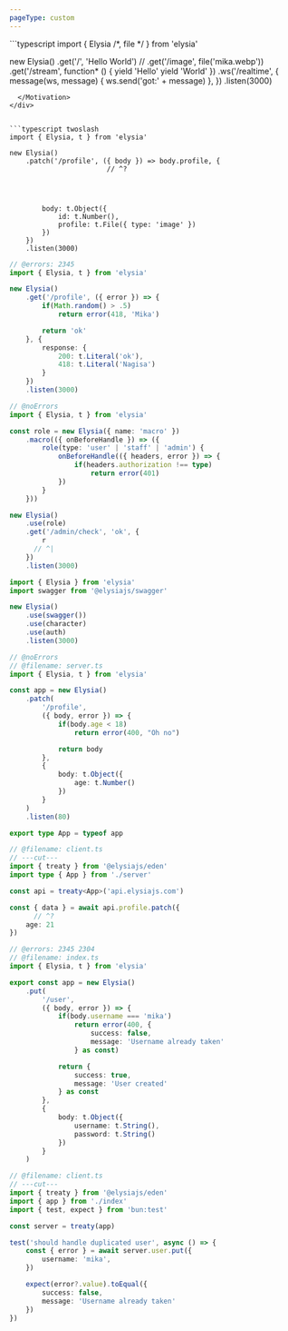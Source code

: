 ```yaml
---
pageType: custom
---
```



<div className="flex flex-col gap-16 text-gray-500/80 dark:text-gray-400/90 leading-normal text-lg">
  <Hero />

  <Note />

  <Motivation>
```typescript
import { Elysia /*, file */ } from 'elysia'

new Elysia()
  .get('/', 'Hello World')
  // .get('/image', file('mika.webp'))
  .get('/stream', function* () {
    yield 'Hello'
    yield 'World'
  })
  .ws('/realtime', {
    message(ws, message) {
      ws.send('got:' + message)
    },
  })
  .listen(3000)
```
  </Motivation>
</div>


```typescript twoslash
import { Elysia, t } from 'elysia'

new Elysia()
	.patch('/profile', ({ body }) => body.profile, {
	                    // ^?




		body: t.Object({
			id: t.Number(),
			profile: t.File({ type: 'image' })
		})
	})
	.listen(3000)
```

```typescript twoslash
// @errors: 2345
import { Elysia, t } from 'elysia'

new Elysia()
	.get('/profile', ({ error }) => {
		if(Math.random() > .5)
			return error(418, 'Mika')

		return 'ok'
	}, {
		response: {
			200: t.Literal('ok'),
			418: t.Literal('Nagisa')
		}
	})
	.listen(3000)
```

```typescript twoslash
// @noErrors
import { Elysia, t } from 'elysia'

const role = new Elysia({ name: 'macro' })
	.macro(({ onBeforeHandle }) => ({
		role(type: 'user' | 'staff' | 'admin') {
			onBeforeHandle(({ headers, error }) => {
				if(headers.authorization !== type)
					return error(401)
			})
		}
	}))

new Elysia()
	.use(role)
	.get('/admin/check', 'ok', {
        r
      // ^|
	})
	.listen(3000)
```

```typescript
import { Elysia } from 'elysia'
import swagger from '@elysiajs/swagger'

new Elysia()
	.use(swagger())
	.use(character)
	.use(auth)
	.listen(3000)
```

```typescript twoslash
// @noErrors
// @filename: server.ts
import { Elysia, t } from 'elysia'

const app = new Elysia()
    .patch(
        '/profile',
        ({ body, error }) => {
            if(body.age < 18)
                return error(400, "Oh no")

            return body
        },
        {
            body: t.Object({
                age: t.Number()
            })
        }
    )
    .listen(80)

export type App = typeof app

// @filename: client.ts
// ---cut---
import { treaty } from '@elysiajs/eden'
import type { App } from './server'

const api = treaty<App>('api.elysiajs.com')

const { data } = await api.profile.patch({
      // ^?
    age: 21
})
```

```typescript twoslash
// @errors: 2345 2304
// @filename: index.ts
import { Elysia, t } from 'elysia'

export const app = new Elysia()
    .put(
        '/user',
        ({ body, error }) => {
        	if(body.username === 'mika')
				return error(400, {
					success: false,
					message: 'Username already taken'
				} as const)

            return {
            	success: true,
             	message: 'User created'
            } as const
        },
        {
            body: t.Object({
            	username: t.String(),
             	password: t.String()
            })
        }
    )

// @filename: client.ts
// ---cut---
import { treaty } from '@elysiajs/eden'
import { app } from './index'
import { test, expect } from 'bun:test'

const server = treaty(app)

test('should handle duplicated user', async () => {
	const { error } = await server.user.put({
	    username: 'mika',
	})

	expect(error?.value).toEqual({
		success: false,
		message: 'Username already taken'
	})
})
```

